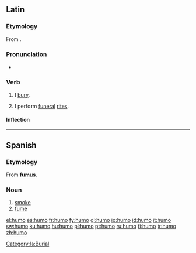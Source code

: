 ==Latin==

===Etymology===
From {{term|humus||soil|lang=la}}.

===Pronunciation===
* {{a|Classical}} {{IPA|/ˈhu.moː/|lang=la}}

===Verb===
{{la-verb|humo|humō|humare|humāre|humavi|humāvī|humatum|humātum}}

# I [[bury]].
# {{figurative}} I perform [[funeral]] [[rites]].

====Inflection====
{{la-conj-1st|hum|humāv|humāt|11=hum|22=humav|33=humat}}

[[Category:la:Burial]]

----

==Spanish==

===Etymology===
From {{etyl|la|es}} '''[[fumus]]'''.

===Noun===
{{es-noun-m}}

# [[smoke]]
# [[fume]]

[[el:humo]]
[[es:humo]]
[[fr:humo]]
[[fy:humo]]
[[gl:humo]]
[[io:humo]]
[[id:humo]]
[[it:humo]]
[[sw:humo]]
[[ku:humo]]
[[hu:humo]]
[[pl:humo]]
[[pt:humo]]
[[ru:humo]]
[[fi:humo]]
[[tr:humo]]
[[zh:humo]]